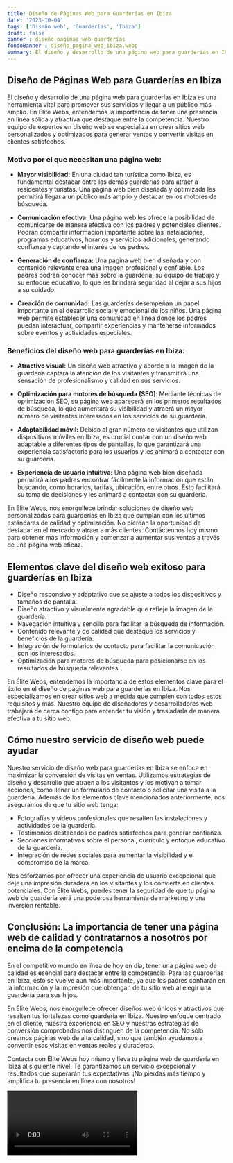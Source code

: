 ```yaml
---
title: Diseño de Páginas Web para Guarderías en Ibiza
date: '2023-10-04'
tags: ['Diseño web', 'Guarderías', 'Ibiza']
draft: false
banner : diseño_paginas_web_guarderías
fondoBanner : diseño_pagina_web_ibiza.webp
summary: El diseño y desarrollo de una página web para guarderías en Ibiza es una herramienta vital para promover sus servicios y llegar a un público más amplio. En Elite Webs, entendemos la importancia de tener una presencia en línea sólida y atractiva que destaque entre la competencia. Nuestro equipo de expertos en diseño web se especializa en crear sitios web personalizados y optimizados para generar ventas y convertir visitas en clientes satisfechos.
---
```


## Diseño de Páginas Web para Guarderías en Ibiza

El diseño y desarrollo de una página web para guarderías en Ibiza es una herramienta vital para promover sus servicios y llegar a un público más amplio. En Elite Webs, entendemos la importancia de tener una presencia en línea sólida y atractiva que destaque entre la competencia. Nuestro equipo de expertos en diseño web se especializa en crear sitios web personalizados y optimizados para generar ventas y convertir visitas en clientes satisfechos.

### Motivo por el que necesitan una página web:
- **Mayor visibilidad:** En una ciudad tan turística como Ibiza, es fundamental destacar entre las demás guarderías para atraer a residentes y turistas. Una página web bien diseñada y optimizada les permitirá llegar a un público más amplio y destacar en los motores de búsqueda.

- **Comunicación efectiva:** Una página web les ofrece la posibilidad de comunicarse de manera efectiva con los padres y potenciales clientes. Podrán compartir información importante sobre las instalaciones, programas educativos, horarios y servicios adicionales, generando confianza y captando el interés de los padres.

- **Generación de confianza:** Una página web bien diseñada y con contenido relevante crea una imagen profesional y confiable. Los padres podrán conocer más sobre la guardería, su equipo de trabajo y su enfoque educativo, lo que les brindará seguridad al dejar a sus hijos a su cuidado.

- **Creación de comunidad:** Las guarderías desempeñan un papel importante en el desarrollo social y emocional de los niños. Una página web permite establecer una comunidad en línea donde los padres puedan interactuar, compartir experiencias y mantenerse informados sobre eventos y actividades especiales.

### Beneficios del diseño web para guarderías en Ibiza:
- **Atractivo visual:** Un diseño web atractivo y acorde a la imagen de la guardería captará la atención de los visitantes y transmitirá una sensación de profesionalismo y calidad en sus servicios.

- **Optimización para motores de búsqueda (SEO)**: Mediante técnicas de optimización SEO, su página web aparecerá en los primeros resultados de búsqueda, lo que aumentará su visibilidad y atraerá un mayor número de visitantes interesados en los servicios de su guardería.

- **Adaptabilidad móvil:** Debido al gran número de visitantes que utilizan dispositivos móviles en Ibiza, es crucial contar con un diseño web adaptable a diferentes tipos de pantallas, lo que garantizará una experiencia satisfactoria para los usuarios y les animará a contactar con su guardería.

- **Experiencia de usuario intuitiva:** Una página web bien diseñada permitirá a los padres encontrar fácilmente la información que están buscando, como horarios, tarifas, ubicación, entre otros. Esto facilitará su toma de decisiones y les animará a contactar con su guardería.

En Elite Webs, nos enorgullece brindar soluciones de diseño web personalizadas para guarderías en Ibiza que cumplan con los últimos estándares de calidad y optimización. No pierdan la oportunidad de destacar en el mercado y atraer a más clientes. Contáctennos hoy mismo para obtener más información y comenzar a aumentar sus ventas a través de una página web eficaz.

<GifSeo />

<Cta />

## Elementos clave del diseño web exitoso para guarderías en Ibiza

- Diseño responsivo y adaptativo que se ajuste a todos los dispositivos y tamaños de pantalla.
- Diseño atractivo y visualmente agradable que refleje la imagen de la guardería.
- Navegación intuitiva y sencilla para facilitar la búsqueda de información.
- Contenido relevante y de calidad que destaque los servicios y beneficios de la guardería.
- Integración de formularios de contacto para facilitar la comunicación con los interesados.
- Optimización para motores de búsqueda para posicionarse en los resultados de búsqueda relevantes.

En Élite Webs, entendemos la importancia de estos elementos clave para el éxito en el diseño de páginas web para guarderías en Ibiza. Nos especializamos en crear sitios web a medida que cumplen con todos estos requisitos y más. Nuestro equipo de diseñadores y desarrolladores web trabajará de cerca contigo para entender tu visión y trasladarla de manera efectiva a tu sitio web.

## Cómo nuestro servicio de diseño web puede ayudar

Nuestro servicio de diseño web para guarderías en Ibiza se enfoca en maximizar la conversión de visitas en ventas. Utilizamos estrategias de diseño y desarrollo que atraen a los visitantes y los motivan a tomar acciones, como llenar un formulario de contacto o solicitar una visita a la guardería. Además de los elementos clave mencionados anteriormente, nos aseguramos de que tu sitio web tenga:

- Fotografías y videos profesionales que resalten las instalaciones y actividades de la guardería.
- Testimonios destacados de padres satisfechos para generar confianza.
- Secciones informativas sobre el personal, currículo y enfoque educativo de la guardería.
- Integración de redes sociales para aumentar la visibilidad y el compromiso de la marca.

Nos esforzamos por ofrecer una experiencia de usuario excepcional que deje una impresión duradera en los visitantes y los convierta en clientes potenciales. Con Élite Webs, puedes tener la seguridad de que tu página web de guardería será una poderosa herramienta de marketing y una inversión rentable.

## Conclusión: La importancia de tener una página web de calidad y contratarnos a nosotros por encima de la competencia

En el competitivo mundo en línea de hoy en día, tener una página web de calidad es esencial para destacar entre la competencia. Para las guarderías en Ibiza, esto se vuelve aún más importante, ya que los padres confiarán en la información y la impresión que obtengan de tu sitio web al elegir una guardería para sus hijos.

En Élite Webs, nos enorgullece ofrecer diseños web únicos y atractivos que resalten tus fortalezas como guardería en Ibiza. Nuestro enfoque centrado en el cliente, nuestra experiencia en SEO y nuestras estrategias de conversión comprobadas nos distinguen de la competencia. No sólo creamos páginas web de alta calidad, sino que también ayudamos a convertir esas visitas en ventas reales y duraderas.

Contacta con Élite Webs hoy mismo y lleva tu página web de guardería en Ibiza al siguiente nivel. Te garantizamos un servicio excepcional y resultados que superarán tus expectativas. ¡No pierdas más tiempo y amplifica tu presencia en línea con nosotros!

<Video />

<CtaBot job='Guarderías' city='Ibiza'/>

<Gmaps query='Ibiza+españa+maps' />